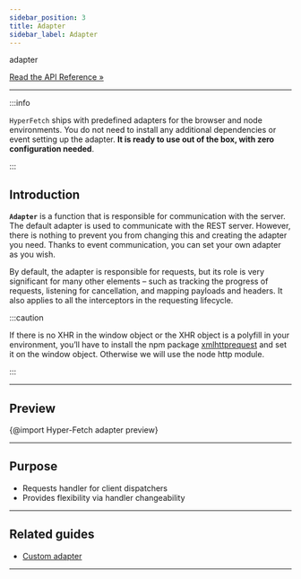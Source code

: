 ```yaml
---
sidebar_position: 3
title: Adapter
sidebar_label: Adapter
---
```


<div class="api-link">
  <div class="api-link-title">adapter</div>
  <div class="api-link-sub-title">

[Read the API Reference »](/api/Hyper-Fetch/Function/adapter.mdx)

  </div>
</div>

---

:::info

`HyperFetch` ships with predefined adapters for the browser and node environments. You do not need to install any
additional dependencies or event setting up the adapter. **It is ready to use out of the box, with zero configuration
needed**.

:::

## Introduction

**`Adapter`** is a function that is responsible for communication with the server. The default adapter is used to
communicate with the REST server. However, there is nothing to prevent you from changing this and creating the adapter
you need. Thanks to event communication, you can set your own adapter as you wish.

By default, the adapter is responsible for requests, but its role is very significant for many other elements – such as
tracking the progress of requests, listening for cancellation, and mapping payloads and headers. It also applies to all
the interceptors in the requesting lifecycle.

:::caution

If there is no XHR in the window object or the XHR object is a polyfill in your environment, you’ll have to install the
npm package [xmlhttprequest](https://www.npmjs.com/package/xmlhttprequest) and set it on the window object. Otherwise we
will use the node http module.

:::

---

## Preview

{@import Hyper-Fetch adapter preview}

---

## Purpose

- Requests handler for client dispatchers
- Provides flexibility via handler changeability

---

## Related guides

- [Custom adapter](/guides/02-advanced/custom-adapter.mdx)

---
